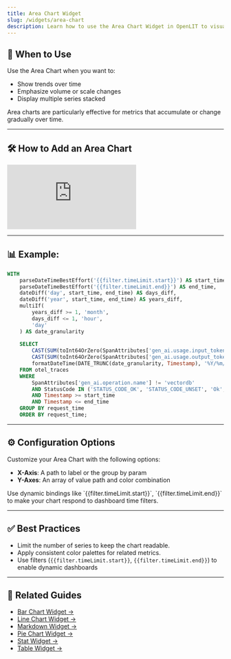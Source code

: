 ```yaml
---
title: Area Chart Widget
slug: /widgets/area-chart
description: Learn how to use the Area Chart Widget in OpenLIT to visualize time-based trends using ClickHouse queries and dynamic parameters.
---
```


## 📌 When to Use

Use the Area Chart when you want to:

- Show trends over time  
- Emphasize volume or scale changes  
- Display multiple series stacked

Area charts are particularly effective for metrics that accumulate or change gradually over time.

---

## 🛠️ How to Add an Area Chart

<iframe className="w-full aspect-video" src="https://www.youtube.com/embed/4ciEi2LcVNk?list=PLgErWFh-dyiGp9yUDnnx67wHEeNqzzMXZ" title="How to Use the Area Chart Widget in OpenLIT – Visualize Trends Over Time" frameborder="0" allow="accelerometer; autoplay; clipboard-write; encrypted-media; gyroscope; picture-in-picture; web-share" referrerpolicy="strict-origin-when-cross-origin" allowfullscreen></iframe>

---

## 📊 Example: 

```sql
WITH
	parseDateTimeBestEffort('{{filter.timeLimit.start}}') AS start_time,
	parseDateTimeBestEffort('{{filter.timeLimit.end}}') AS end_time,
	dateDiff('day', start_time, end_time) AS days_diff,
	dateDiff('year', start_time, end_time) AS years_diff,
	multiIf(
	    years_diff >= 1, 'month',
	    days_diff <= 1, 'hour',
	    'day'
	) AS date_granularity  
	
	SELECT 
		CAST(SUM(toInt64OrZero(SpanAttributes['gen_ai.usage.input_tokens'])) AS INTEGER) AS prompt_tokens, 
		CAST(SUM(toInt64OrZero(SpanAttributes['gen_ai.usage.output_tokens'])) AS INTEGER) AS completion_tokens, 
		formatDateTime(DATE_TRUNC(date_granularity, Timestamp), '%Y/%m/%d %R') AS request_time 
	FROM otel_traces  
	WHERE  
		SpanAttributes['gen_ai.operation.name'] != 'vectordb' 
		AND StatusCode IN ('STATUS_CODE_OK', 'STATUS_CODE_UNSET', 'Ok', 'Unset') 
		AND Timestamp >= start_time 
		AND Timestamp <= end_time 
	GROUP BY request_time 
	ORDER BY request_time;

```

---

## ⚙️ Configuration Options

Customize your Area Chart with the following options:

* **X-Axis**: A path to label or the group by param
* **Y-Axes**: An array of value path and color combination

<Tip>
Use dynamic bindings like `{{filter.timeLimit.start}}`, `{{filter.timeLimit.end}}` to make your chart respond to dashboard time filters.
</Tip>

---


## ✅ Best Practices

* Limit the number of series to keep the chart readable.
* Apply consistent color palettes for related metrics.
* Use filters (`{{filter.timeLimit.start}}`, `{{filter.timeLimit.end}}`) to enable dynamic dashboards

---

## 🔗 Related Guides

* [Bar Chart Widget →](/latest/openlit/dashboards/widgets/bar-chart-widget)
* [Line Chart Widget →](/latest/openlit/dashboards/widgets/line-chart-widget)
* [Markdown Widget →](/latest/openlit/dashboards/widgets/markdown-widget)
* [Pie Chart Widget →](/latest/openlit/dashboards/widgets/pie-chart-widget)
* [Stat Widget →](/latest/openlit/dashboards/widgets/stat-widget)
* [Table Widget →](/latest/openlit/dashboards/widgets/table-widget)
